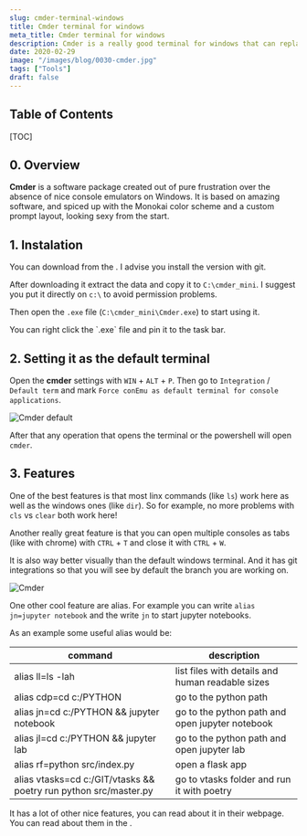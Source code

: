 ```yaml
---
slug: cmder-terminal-windows
title: Cmder terminal for windows
meta_title: Cmder terminal for windows
description: Cmder is a really good terminal for windows that can replace the default one.
date: 2020-02-29
image: "/images/blog/0030-cmder.jpg"
tags: ["Tools"]
draft: false
---
```


## Table of Contents

[TOC]

## 0. Overview

**Cmder** is a software package created out of pure frustration over the absence of nice console emulators on Windows.
It is based on amazing software, and spiced up with the Monokai color scheme and a custom prompt layout, looking sexy from the start.

## 1. Instalation

You can download from the <FancyLink linkText="Cmder" url="https://cmder.app/"/>.
I advise you install the version with git.

After downloading it extract the data and copy it to `C:\cmder_mini`.
I suggest you put it directly on `c:\` to avoid permission problems.

Then open the `.exe` file (`C:\cmder_mini\Cmder.exe`) to start using it.

<Notice type="info">
  You can right click the `.exe` file and pin it to the task bar.
</Notice>

## 2. Setting it as the default terminal

Open the **cmder** settings with `WIN` + `ALT` + `P`.
Then go to `Integration` / `Default term` and mark `Force conEmu as default terminal for console applications`.

![Cmder default](../../images/posts/2020/0030-cmder_defualt.png)

After that any operation that opens the terminal or the powershell will open `cmder`.

## 3. Features

One of the best features is that most linx commands (like `ls`) work here as well as the windows ones (like `dir`).
So for example, no more problems with `cls` vs `clear` both work here!

Another really great feature is that you can open multiple consoles as tabs (like with chrome) with `CTRL` + `T` and close it with `CTRL` + `W`.

It is also way better visually than the default windows terminal.
And it has git integrations so that you will see by default the branch you are working on.

![Cmder](../../images/posts/2020/0030-cmder.png)

One other cool feature are alias.
For example you can write `alias jn=jupyter notebook` and the write `jn` to start jupyter notebooks.

As an example some useful alias would be:

| command                                                          | description                                      |
|------------------------------------------------------------------|--------------------------------------------------|
| alias ll=ls -lah                                                 | list files with details and human readable sizes |
| alias cdp=cd c:/PYTHON                                           | go to the python path                            |
| alias jn=cd c:/PYTHON && jupyter notebook                        | go to the python path and open jupyter notebook  |
| alias jl=cd c:/PYTHON && jupyter lab                             | go to the python path and open jupyter lab       |
| alias rf=python src/index.py                                     | open a flask app                                 |
| alias vtasks=cd c:/GIT/vtasks && poetry run python src/master.py | go to vtasks folder and run it with poetry       |

It has a lot of other nice features, you can read about it in their webpage.
You can read about them in the <FancyLink linkText="Cmder documentation" url="https://github.com/cmderdev/cmder"/>.
